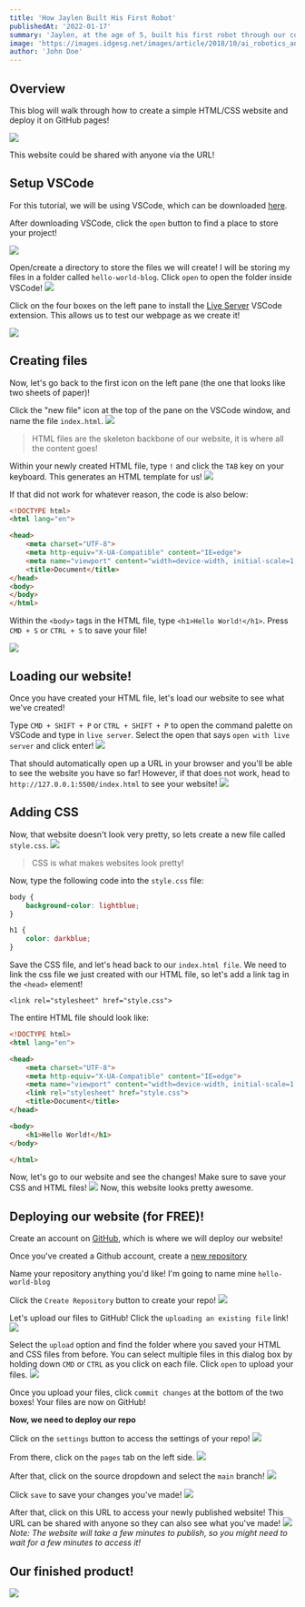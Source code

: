 ```yaml
---
title: 'How Jaylen Built His First Robot'
publishedAt: '2022-01-17'
summary: 'Jaylen, at the age of 5, built his first robot through our common build program.'
image: 'https://images.idgesg.net/images/article/2018/10/ai_robotics_analytics_data-scientist_mathematics_equation-100777424-large.jpg'
author: 'John Doe'
---
```


## Overview
This blog will walk through how to create a simple HTML/CSS website and deploy it on GitHub pages!

![](https://i.imgur.com/PLYx8xf.png)

This website could be shared with anyone via the URL!

## Setup VSCode
For this tutorial, we will be using VSCode, which can be downloaded [here](https://code.visualstudio.com/download). 

After downloading VSCode, click the `open` button to find a place to store your project!

![](https://i.imgur.com/Ir6EvbG.png)

Open/create a directory to store the files we will create! I will be storing my files in a folder called `hello-world-blog`. Click `open` to open the folder inside VSCode!
![](https://i.imgur.com/8E4G3ZK.png)


Click on the four boxes on the left pane to install the [Live Server](https://marketplace.visualstudio.com/items?itemName=ritwickdey.LiveServer) VSCode extension. This allows us to test our webpage as we create it!

![](https://i.ibb.co/xsvx5ks/Screen-Shot-2022-01-05-at-6-11-51-PM.png)


## Creating files
Now, let's go back to the first icon on the left pane (the one that looks like two sheets of paper)!

Click the "new file" icon at the top of the pane on the VSCode window, and name the file `index.html`.
![](https://i.imgur.com/6pTIqQ3.png)

> HTML files are the skeleton backbone of our website, it is where all the content goes!

Within your newly created HTML file, type `!` and click the `TAB` key on your keyboard. This generates an HTML template for us!
![](https://i.imgur.com/fCGBgAH.png)

If that did not work for whatever reason, the code is also below:
```html
<!DOCTYPE html>
<html lang="en">

<head>
    <meta charset="UTF-8">
    <meta http-equiv="X-UA-Compatible" content="IE=edge">
    <meta name="viewport" content="width=device-width, initial-scale=1.0">
    <title>Document</title>
</head>
<body>
</body>
</html>
```

Within the `<body>` tags in the HTML file, type `<h1>Hello World!</h1>`. Press `CMD + S` or `CTRL + S` to save your file!

![](https://i.imgur.com/imJ4iGd.png)

## Loading our website!
Once you have created your HTML file, let's load our website to see what we've created!

Type `CMD + SHIFT + P` or `CTRL + SHIFT + P` to open the command palette on VSCode and type in `live server`. Select the open that says `open with live server` and click enter!
![](https://i.imgur.com/JyrqMtS.png)

That should automatically open up a URL in your browser and you'll be able to see the website you have so far! However, if that does not work, head to `http://127.0.0.1:5500/index.html` to see your website!
![](https://i.imgur.com/2q2Nb9g.png)


## Adding CSS
Now, that website doesn't look very pretty, so lets create a new file called `style.css`.
![](https://i.imgur.com/SY5GFMk.png)
> CSS is what makes websites look pretty!

Now, type the following code into the `style.css` file:
```css
body {
    background-color: lightblue;
}

h1 {
    color: darkblue;
}
```

Save the CSS file, and let's head back to our `index.html file`. We need to link the css file we just created with our HTML file, so let's add a link tag in the `<head>` element!

`<link rel="stylesheet" href="style.css">`

The entire HTML file should look like:
```html
<!DOCTYPE html>
<html lang="en">

<head>
    <meta charset="UTF-8">
    <meta http-equiv="X-UA-Compatible" content="IE=edge">
    <meta name="viewport" content="width=device-width, initial-scale=1.0">
    <link rel="stylesheet" href="style.css">
    <title>Document</title>
</head>

<body>
    <h1>Hello World!</h1>
</body>

</html>
```

Now, let's go to our website and see the changes! Make sure to save your CSS and HTML files!
![](https://i.imgur.com/hzTmjbb.png)
Now, this website looks pretty awesome.

## Deploying our website (for FREE)!

Create an account on [GitHub](https://github.com/), which is where we will deploy our website!

Once you've created a Github account, create a [new repository](https://github.com/new)

Name your repository anything you'd like! I'm going to name mine `hello-world-blog`

Click the `Create Repository` button to create your repo!
![](https://i.imgur.com/ucELyEd.png)

Let's upload our files to GitHub! Click the `uploading an existing file` link!
![](https://i.imgur.com/cRzR6ZV.png)

Select the `upload` option and find the folder where you saved your HTML and CSS files from before. You can select multiple files in this dialog box by holding down `CMD` or `CTRL` as you click on each file. Click `open` to upload your files.
![](https://i.ibb.co/Fz8RT3y/Screen-Shot-2022-01-05-at-6-35-33-PM.png)

Once you upload your files, click `commit changes` at the bottom of the two boxes! Your files are now on GitHub!

**Now, we need to deploy our repo**

Click on the `settings` button to access the settings of your repo!
![](https://i.imgur.com/4y2glyD.png)

From there, click on the `pages` tab on the left side.
![](https://i.imgur.com/URTgNBV.png)

After that, click on the source dropdown and select the `main` branch!
![](https://i.imgur.com/JYE7mJj.png)

Click `save` to save your changes you've made!
![](https://i.imgur.com/ykK821q.png)

After that, click on this URL to access your newly published website! This URL can be shared with anyone so they can also see what you've made!
![](https://i.ibb.co/BspLC5q/Screen-Shot-2022-01-05-at-6-40-42-PM.png)
*Note: The website will take a few minutes to publish, so you might need to wait for a few minutes to access it!*

## Our finished product!
![](https://i.imgur.com/PLYx8xf.png)
